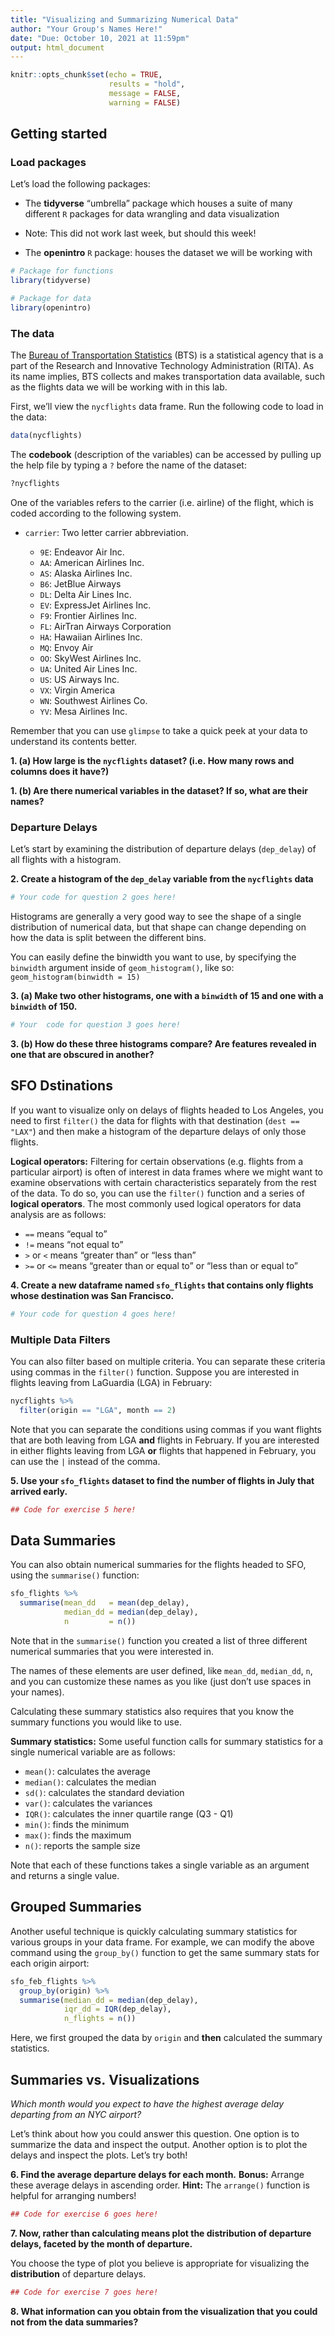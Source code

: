 ```yaml
---
title: "Visualizing and Summarizing Numerical Data"
author: "Your Group's Names Here!"
date: "Due: October 10, 2021 at 11:59pm"
output: html_document
---
```


<!-- The code chunk below is made to make your report look nice. Do not change it! 
-->
```r
knitr::opts_chunk$set(echo = TRUE, 
                      results = "hold", 
                      message = FALSE, 
                      warning = FALSE)
```

## Getting started

### Load packages

Let's load the following packages:

-   The **tidyverse** "umbrella" package which houses a suite of many different
    `R` packages for data wrangling and data visualization
  * Note: This did not work last week, but should this week! 
  
-   The **openintro** `R` package: houses the dataset we will be working with

```r
# Package for functions 
library(tidyverse)

# Package for data
library(openintro)
```

### The data

The [Bureau of Transportation Statistics](http://www.rita.dot.gov/bts/about/)
(BTS) is a statistical agency that is a part of the Research and Innovative
Technology Administration (RITA). As its name implies, BTS collects and makes 
transportation data available, such as the flights data we will be working with
in this lab.

First, we'll view the `nycflights` data frame. Run the following code to load
in the data:

```r
data(nycflights)
```

The **codebook** (description of the variables) can be accessed by pulling up
the help file by typing a `?` before the name of the dataset:

```r
?nycflights
```

One of the variables refers to the carrier (i.e. airline) of the flight, which
is coded according to the following system.

-   `carrier`: Two letter carrier abbreviation.

    -   `9E`: Endeavor Air Inc.
    -   `AA`: American Airlines Inc.
    -   `AS`: Alaska Airlines Inc.
    -   `B6`: JetBlue Airways
    -   `DL`: Delta Air Lines Inc.
    -   `EV`: ExpressJet Airlines Inc.
    -   `F9`: Frontier Airlines Inc.
    -   `FL`: AirTran Airways Corporation
    -   `HA`: Hawaiian Airlines Inc.
    -   `MQ`: Envoy Air
    -   `OO`: SkyWest Airlines Inc.
    -   `UA`: United Air Lines Inc.
    -   `US`: US Airways Inc.
    -   `VX`: Virgin America
    -   `WN`: Southwest Airlines Co.
    -   `YV`: Mesa Airlines Inc.

Remember that you can use `glimpse` to take a quick peek at your data to
understand its contents better.

__1. (a) How large is the `nycflights` dataset? (i.e. How many rows and columns does it have?)__
<!-- Your response goes below this line! -->



__1. (b) Are there numerical variables in the dataset? If so, what are their names?__  
<!-- Your response goes below this line! -->



### Departure Delays

Let's start by examining the distribution of departure delays (`dep_delay`) of
all flights with a histogram.

__2. Create a histogram of the `dep_delay` variable from the `nycflights` data__ 

```r
# Your code for question 2 goes here! 


```


Histograms are generally a very good way to see the shape of a single
distribution of numerical data, but that shape can change depending on how the
data is split between the different bins. 

You can easily define the binwidth you want to use, by specifying the `binwidth`
argument inside of `geom_histogram()`, like so: `geom_histogram(binwidth = 15)`

__3.  (a) Make two other histograms, one with a `binwidth` of 15 and one with a `binwidth` of 150.__

```r
# Your  code for question 3 goes here! 


```

__3. (b) How do these three histograms compare? Are features revealed in one that are obscured in another?__
<!-- Your answer goes below this line -- do not remove this!  -->



## SFO Dstinations 

If you want to visualize only on delays of flights headed to Los Angeles, you
need to first `filter()` the data for flights with that destination
(`dest == "LAX"`) and then make a histogram of the departure delays of only
those flights.

**Logical operators:** Filtering for certain observations (e.g. flights from a 
particular airport) is often of interest in data frames where we might want to 
examine observations with certain characteristics separately from the rest of
the data. To do so, you can use the `filter()` function and a series of
**logical operators**. The most commonly used logical operators for data
analysis are as follows:

-   `==` means "equal to"
-   `!=` means "not equal to"
-   `>` or `<` means "greater than" or "less than"
-   `>=` or `<=` means "greater than or equal to" or "less than or equal to"


__4. Create a new dataframe named `sfo_flights` that contains only flights whose destination was San Francisco.__ 

```r
# Your code for question 4 goes here! 


```


### Multiple Data Filters 

You can also filter based on multiple criteria. You can separate these criteria 
using commas in the `filter()` function. Suppose you are interested in flights
leaving from LaGuardia (LGA) in February:

```r
nycflights %>%
  filter(origin == "LGA", month == 2)
```

Note that you can separate the conditions using commas if you want flights that
are both leaving from LGA **and** flights in February. If you are interested in
either flights leaving from LGA **or** flights that happened in February, you
can use the `|` instead of the comma.


__5.  Use your `sfo_flights` dataset to find the number of flights in July that arrived early.__ 

```r
## Code for exercise 5 here! 


```


## Data Summaries 

You can also obtain numerical summaries for the flights headed to SFO, using
the `summarise()` function:

```r
sfo_flights %>%
  summarise(mean_dd   = mean(dep_delay), 
            median_dd = median(dep_delay), 
            n         = n())
```

Note that in the `summarise()` function you created a list of three different
numerical summaries that you were interested in. 

The names of these elements are user defined, like `mean_dd`, `median_dd`, `n`,
and you can customize these names as you like (just don't use spaces in your
names). 

Calculating these summary statistics also requires that you know the summary
functions you would like to use. 

**Summary statistics:** Some useful function calls for summary statistics for a
single numerical variable are as follows:

-   `mean()`: calculates the average
-   `median()`: calculates the median
-   `sd()`: calculates the standard deviation
-   `var()`: calculates the variances
-   `IQR()`: calculates the inner quartile range (Q3 - Q1)
-   `min()`: finds the minimum 
-   `max()`: finds the maximum
-   `n()`: reports the sample size

Note that each of these functions takes a single variable as an argument and
returns a single value.


## Grouped Summaries 

Another useful technique is quickly calculating summary statistics for various
groups in your data frame. For example, we can modify the above command using
the `group_by()` function to get the same summary stats for each origin airport:

```r
sfo_feb_flights %>%
  group_by(origin) %>%
  summarise(median_dd = median(dep_delay), 
            iqr_dd = IQR(dep_delay), 
            n_flights = n())
```

Here, we first grouped the data by `origin` and __then__ calculated the summary
statistics.


## Summaries vs. Visualizations 

_Which month would you expect to have the highest average delay departing from an NYC airport?_

Let's think about how you could answer this question. One option is to summarize
the data and inspect the output. Another option is to plot the delays and
inspect the plots. Let's try both! 

__6. Find the average departure delays for each month.__ 
**Bonus:** Arrange these average delays in ascending order. 
**Hint:** The `arrange()` function is helpful for arranging numbers!

```r
## Code for exercise 6 goes here! 


```

__7. Now, rather than calculating means plot the distribution of departure delays, faceted by the month of departure.__

You choose the type of plot you believe is appropriate for visualizing the **distribution** of departure delays. 

```r
## Code for exercise 7 goes here! 


```

__8. What information can you obtain from the visualization that you could not from the data summaries?__
<!-- Your response to this question goes below this line!  -->


